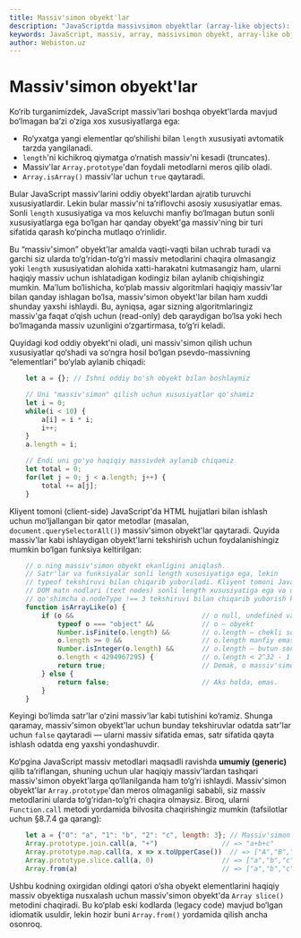 ```yaml
---
title: Massiv'simon obyekt'lar
description: "JavaScriptda massivsimon obyektlar (array-like objects): length xossasiga ega bo‘lgan, lekin to‘liq massiv metodlariga ega bo‘lmagan tuzilmalar. arguments obyektidan foydalanish, DOM kolleksiyalari va ularni haqiqiy massivga aylantirish usullari."
keywords: JavaScript, massiv, array, massivsimon obyekt, array-like objects, arguments, DOM collection, NodeList, HTMLCollection, length property, convert to array, Array.from, slice.call, beginner, advanced, tutorial
author: Webiston.uz
---
```




# Massiv'simon obyekt'lar

Ko‘rib turganimizdek, JavaScript massiv'lari boshqa obyekt'larda mavjud bo‘lmagan ba’zi o‘ziga xos xususiyatlarga ega:

*   Ro‘yxatga yangi elementlar qo‘shilishi bilan `length` xususiyati avtomatik tarzda yangilanadi.
*   `length`'ni kichikroq qiymatga o‘rnatish massiv'ni kesadi (truncates).
*   Massiv'lar `Array.prototype`'dan foydali metodlarni meros qilib oladi.
*   `Array.isArray()` massiv'lar uchun `true` qaytaradi.

Bular JavaScript massiv'larini oddiy obyekt'lardan ajratib turuvchi xususiyatlardir. Lekin bular massiv'ni ta’riflovchi asosiy xususiyatlar emas. Sonli `length` xususiyatiga va mos keluvchi manfiy bo‘lmagan butun sonli xususiyatlarga ega bo‘lgan har qanday obyekt'ga massiv'ning bir turi sifatida qarash ko‘pincha mutlaqo o‘rinlidir.

Bu “massiv'simon” obyekt'lar amalda vaqti-vaqti bilan uchrab turadi va garchi siz ularda to‘g‘ridan-to‘g‘ri massiv metodlarini chaqira olmasangiz yoki `length` xususiyatidan alohida xatti-harakatni kutmasangiz ham, ularni haqiqiy massiv uchun ishlatadigan kodingiz bilan aylanib chiqishingiz mumkin. Ma’lum bo‘lishicha, ko‘plab massiv algoritmlari haqiqiy massiv'lar bilan qanday ishlagan bo‘lsa, massiv'simon obyekt'lar bilan ham xuddi shunday yaxshi ishlaydi. Bu, ayniqsa, agar sizning algoritmlaringiz massiv'ga faqat o‘qish uchun (read-only) deb qaraydigan bo‘lsa yoki hech bo‘lmaganda massiv uzunligini o‘zgartirmasa, to‘g‘ri keladi.

Quyidagi kod oddiy obyekt'ni oladi, uni massiv'simon qilish uchun xususiyatlar qo‘shadi va so‘ngra hosil bo‘lgan psevdo-massivning “elementlari” bo‘ylab aylanib chiqadi:
``` js
    let a = {}; // Ishni oddiy bo'sh obyekt bilan boshlaymiz

    // Uni "massiv'simon" qilish uchun xususiyatlar qo'shamiz
    let i = 0;
    while(i < 10) {
        a[i] = i * i;
        i++;
    }
    a.length = i;

    // Endi uni go'yo haqiqiy massivdek aylanib chiqamiz
    let total = 0;
    for(let j = 0; j < a.length; j++) {
        total += a[j];
    }
```
Kliyent tomoni (client-side) JavaScript'da HTML hujjatlari bilan ishlash uchun mo‘ljallangan bir qator metodlar (masalan, `document.querySelectorAll()`) massiv'simon obyekt'lar qaytaradi. Quyida massiv'lar kabi ishlaydigan obyekt'larni tekshirish uchun foydalanishingiz mumkin bo‘lgan funksiya keltirilgan:
``` js
    // o ning massiv'simon obyekt ekanligini aniqlash.
    // Satr'lar va funksiyalar sonli length xususiyatiga ega, lekin
    // typeof tekshiruvi bilan chiqarib yuboriladi. Kliyent tomoni JavaScript'da
    // DOM matn nodlari (text nodes) sonli length xususiyatiga ega va ularni
    // qo'shimcha o.nodeType !== 3 tekshiruvi bilan chiqarib yuborish kerak bo'lishi mumkin.
    function isArrayLike(o) {
        if (o &&                                // o null, undefined va hokazo emas.
            typeof o === "object" &&            // o — obyekt
            Number.isFinite(o.length) &&        // o.length — chekli son
            o.length >= 0 &&                    // o.length manfiy emas
            Number.isInteger(o.length) &&       // o.length — butun son
            o.length < 4294967295) {            // o.length < 2^32 - 1
            return true;                        // Demak, o massiv'simon.
        } else {
            return false;                       // Aks holda, emas.
        }
    }
```
Keyingi bo‘limda satr'lar o‘zini massiv'lar kabi tutishini ko‘ramiz. Shunga qaramay, massiv'simon obyekt'lar uchun bunday tekshiruvlar odatda satr'lar uchun `false` qaytaradi — ularni massiv sifatida emas, satr sifatida qayta ishlash odatda eng yaxshi yondashuvdir.

Ko‘pgina JavaScript massiv metodlari maqsadli ravishda **umumiy (generic)** qilib ta’riflangan, shuning uchun ular haqiqiy massiv'lardan tashqari massiv'simon obyekt'larga qo‘llanilganda ham to‘g‘ri ishlaydi. Massiv'simon obyekt'lar `Array.prototype`'dan meros olmaganligi sababli, siz massiv metodlarini ularda to‘g‘ridan-to‘g‘ri chaqira olmaysiz. Biroq, ularni `Function.call` metodi yordamida bilvosita chaqirishingiz mumkin (tafsilotlar uchun §8.7.4 ga qarang):
``` js
    let a = {"0": "a", "1": "b", "2": "c", length: 3}; // Massiv'simon obyekt
    Array.prototype.join.call(a, "+")                // => "a+b+c"
    Array.prototype.map.call(a, x => x.toUpperCase())  // => ["A","B","C"]
    Array.prototype.slice.call(a, 0)                 // => ["a","b","c"]: haqiqiy massiv nusxasi
    Array.from(a)                                    // => ["a","b","c"]: osonroq massiv nusxasi
```
Ushbu kodning oxirgidan oldingi qatori o‘sha obyekt elementlarini haqiqiy massiv obyektiga nusxalash uchun massiv'simon obyekt'da `Array slice()` metodini chaqiradi. Bu ko‘plab eski kodlarda (legacy code) mavjud bo‘lgan idiomatik usuldir, lekin hozir buni `Array.from()` yordamida qilish ancha osonroq.